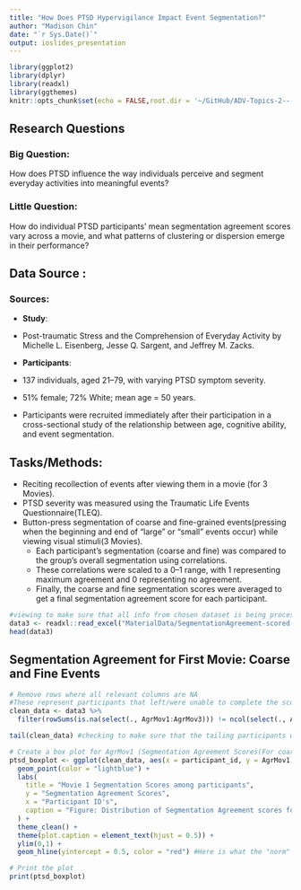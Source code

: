 ```yaml
---
title: "How Does PTSD Hypervigilance Impact Event Segmentation?"
author: "Madison Chin"
date: "`r Sys.Date()`"
output: ioslides_presentation
---
```


```r
library(ggplot2)
library(dplyr)
library(readxl)
library(ggthemes)
knitr::opts_chunk$set(echo = FALSE,root.dir = '~/GitHub/ADV-Topics-2---DSR-w-R/Final Project Materials')

```


## Research Questions

### Big Question:
How does PTSD influence the way individuals perceive and segment everyday activities into meaningful events?

### Little Question:
How do individual PTSD participants' mean segmentation agreement scores vary across a movie, and what patterns of clustering or dispersion emerge in their performance?


## Data Source :{.smaller}
### Sources:
- **Study**: 
- Post-traumatic Stress and the Comprehension of 
  Everyday Activity by Michelle L. Eisenberg, Jesse Q. Sargent, and Jeffrey M. Zacks.
  
- **Participants**: 
- 137 individuals, aged 21–79, with varying PTSD symptom severity.
- 51% female; 72% White; mean age = 50 years. 
- Participants were recruited immediately after their participation in a cross-sectional study of the relationship between age, cognitive ability, and event segmentation.

## Tasks/Methods:{.smaller}
- Reciting recollection of events after viewing them in a movie (for 3 Movies).
- PTSD severity was measured using the Traumatic Life Events Questionnaire(TLEQ).
- Button-press segmentation of coarse and fine-grained events(pressing when the beginning and end of "large" or "small" events occur) while viewing visual stimuli(3 Movies).
  - Each participant's segmentation (coarse and fine) was compared to the group's overall segmentation using correlations.
  - These correlations were scaled to a 0–1 range, with 1 representing maximum agreement and 0 representing no agreement. 
  - Finally, the coarse and fine segmentation scores were averaged to get a final segmentation agreement score for each participant.



```r
#viewing to make sure that all info from chosen dataset is being processed correctly.
data3 <- readxl::read_excel("MaterialData/SegmentationAgreement-scored-corr.xlsx",sheet = 2 )
head(data3)
```

## Segmentation Agreement for First Movie: Coarse and Fine Events

```r
# Remove rows where all relevant columns are NA
#These represent participants that left/were unable to complete the scoring assignment.
clean_data <- data3 %>%
  filter(rowSums(is.na(select(., AgrMov1:AgrMov3))) != ncol(select(., AgrMov1:AgrMov3)))

tail(clean_data) #checking to make sure that the tailing participants who have null data are erased.

```

```r
# Create a box plot for AgrMov1 (Segmentation Agreement Scores(For coarse and fine grained events (avged out by experimenters)) for First Movie shown to participants)
ptsd_boxplot <- ggplot(clean_data, aes(x = participant_id, y = AgrMov1)) +
  geom_point(color = "lightblue") +
  labs(
    title = "Movie 1 Segmentation Scores among participants",
    y = "Segmentation Agreement Scores",
    x = "Participant ID's",
    caption = "Figure: Distribution of Segmentation Agreement scores for the First Movie viewing for participants."
  ) +
  theme_clean() + 
  theme(plot.caption = element_text(hjust = 0.5)) +
  ylim(0,1) + 
  geom_hline(yintercept = 0.5, color = "red") #Here is what the "norm" of segmenters should lie, according to experimenters.

# Print the plot
print(ptsd_boxplot)
```


